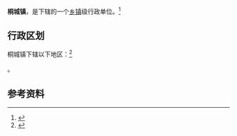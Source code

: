 {{中国乡级行政区
|景观照片文件名 = 
|景观照片描述 = 
|汉语拼音 = 
|其他语言 = 
|其他语言名称 = 
|旧称 = 
|地名出处 = 
|位置图文件名 = 
|位置图描述 = 
|自定义图片= 
|建置时间 = 
|政府驻地 = 
|毗邻 = 
|总面积 = 
|总人口 = 
|总人口年份 = 
|户籍人口 = 
|户籍人口年份 = 
|常住人口 = 
|常住人口年份 = 
|人口密度 = 
|GDP = 
|GDP年份 = 
|邮政编码 = 
|电话区号 = 359
|官方网站 = 
|网站名称 = 
|14/08/23/100/000}}

'''桐城镇'''，是{{PRC admin/fullname|14/08/23/100/000|3}}下辖的一个[[乡镇|乡镇]]级行政单位。<ref>{{PRC admin/ref sgc|{{PRC admin/parent|14/08/23/100/000}}}}</ref>

== 行政区划 ==

桐城镇下辖以下地区：<ref>{{PRC admin/ref sgc|14/08/23/100/000}}</ref>

{{PRC admin/children|14/08/23/100/000}}。

== 参考资料 ==

{{reflist}}

{{行政区划小作品}}
{{PRC admin/navcat|14/08/23/100/000}}